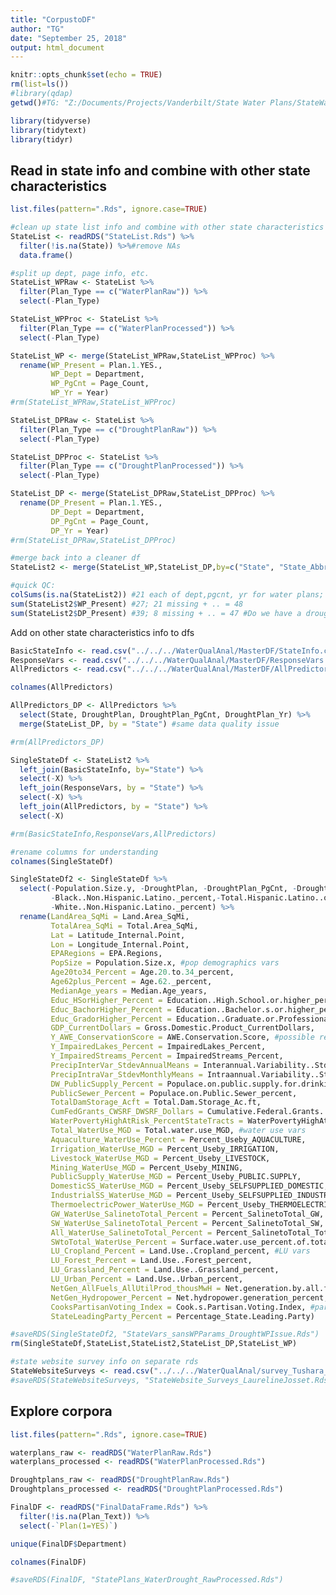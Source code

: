 ```yaml
---
title: "CorpustoDF"
author: "TG"
date: "September 25, 2018"
output: html_document
---
```


```r
knitr::opts_chunk$set(echo = TRUE)
rm(list=ls())
#library(qdap)
getwd()#TG: "Z:/Documents/Projects/Vanderbilt/State Water Plans/StateWaterPlans/WaterPlanProject"
```

```r
library(tidyverse)
library(tidytext)
library(tidyr)
```

## Read in state info and combine with other state characteristics

```r
list.files(pattern=".Rds", ignore.case=TRUE)

#clean up state list info and combine with other state characteristics
StateList <- readRDS("StateList.Rds") %>%
  filter(!is.na(State)) %>%#remove NAs 
  data.frame() 

#split up dept, page info, etc.
StateList_WPRaw <- StateList %>%
  filter(Plan_Type == c("WaterPlanRaw")) %>%
  select(-Plan_Type)

StateList_WPProc <- StateList %>%
  filter(Plan_Type == c("WaterPlanProcessed")) %>%
  select(-Plan_Type) 

StateList_WP <- merge(StateList_WPRaw,StateList_WPProc) %>%
  rename(WP_Present = Plan.1.YES.,
         WP_Dept = Department,
         WP_PgCnt = Page_Count,
         WP_Yr = Year)
#rm(StateList_WPRaw,StateList_WPProc)

StateList_DPRaw <- StateList %>%
  filter(Plan_Type == c("DroughtPlanRaw")) %>%
  select(-Plan_Type)

StateList_DPProc <- StateList %>%
  filter(Plan_Type == c("DroughtPlanProcessed")) %>%
  select(-Plan_Type) 

StateList_DP <- merge(StateList_DPRaw,StateList_DPProc) %>%
  rename(DP_Present = Plan.1.YES.,
         DP_Dept = Department,
         DP_PgCnt = Page_Count,
         DP_Yr = Year)
#rm(StateList_DPRaw,StateList_DPProc)

#merge back into a cleaner df
StateList2 <- merge(StateList_WP,StateList_DP,by=c("State", "State_Abbreviation"))

#quick QC:
colSums(is.na(StateList2)) #21 each of dept,pgcnt, yr for water plans; #8 each of dept, pgcnt, yr for drought plans; 
sum(StateList2$WP_Present) #27; 21 missing + .. = 48
sum(StateList2$DP_Present) #39; 8 missing + .. = 47 #Do we have a drought plan for GA? currently say no but have a dept listed. Also, there's page cnt and years for ND...
```
Add on other state characteristics info to dfs

```r
BasicStateInfo <- read.csv("../../../WaterQualAnal/MasterDF/StateInfo.csv")
ResponseVars <- read.csv("../../../WaterQualAnal/MasterDF/ResponseVars.csv")
AllPredictors <- read.csv("../../../WaterQualAnal/MasterDF/AllPredictors.csv")

colnames(AllPredictors)

AllPredictors_DP <- AllPredictors %>%
  select(State, DroughtPlan, DroughtPlan_PgCnt, DroughtPlan_Yr) %>%
  merge(StateList_DP, by = "State") #same data quality issue

#rm(AllPredictors_DP)

SingleStateDf <- StateList2 %>%
  left_join(BasicStateInfo, by="State") %>%
  select(-X) %>%
  left_join(ResponseVars, by = "State") %>%
  select(-X) %>%
  left_join(AllPredictors, by = "State") %>%
  select(-X)

#rm(BasicStateInfo,ResponseVars,AllPredictors)

#rename columns for understanding
colnames(SingleStateDf)

SingleStateDf2 <- SingleStateDf %>%
  select(-Population.Size.y, -DroughtPlan, -DroughtPlan_PgCnt, -DroughtPlan_Yr, #redundant cols
         -Black..Non.Hispanic.Latino._percent,-Total.Hispanic.Latino..of.any.race._percent, #don't see a reason for ethnicity in cal'ts
         -White..Non.Hispanic.Latino._percent) %>%
  rename(LandArea_SqMi = Land.Area_SqMi,
         TotalArea_SqMi = Total.Area_SqMi,
         Lat = Latitude_Internal.Point,
         Lon = Longitude_Internal.Point,
         EPARegions = EPA.Regions,
         PopSize = Population.Size.x, #pop demographics vars
         Age20to34_Percent = Age.20.to.34_percent,
         Age62plus_Percent = Age.62._percent,
         MedianAge_years = Median.Age_years,
         Educ_HSorHigher_Percent = Education..High.School.or.higher_percent, #educ vars
         Educ_BachorHigher_Percent = Education..Bachelor.s.or.higher_percent,
         Educ_GradorHigher_Percent = Education..Graduate.or.Professional.degree_percent,
         GDP_CurrentDollars = Gross.Domestic.Product_CurrentDollars,
         Y_AWE_ConservationScore = AWE.Conservation.Score, #possible response vars
         Y_ImpairedLakes_Percent = ImpairedLakes_Percent,
         Y_ImpairedStreams_Percent = ImpairedStreams_Percent,
         PrecipInterVar_StdevAnnualMeans = Interannual.Variability..Stdev.of.annual.means., #precip vars
         PrecipIntraVar_StdevMonthlyMeans = Intraannual.Variability..Stdev.of.monthly.means.,
         DW_PublicSupply_Percent = Populace.on.public.supply.for.drinking.water_percent, #water infrastructure variables
         PublicSewer_Percent = Populace.on.Public.Sewer_percent,
         TotalDamStorage_Acft = Total.Dam.Storage_Ac.ft,
         CumFedGrants_CWSRF_DWSRF_Dollars = Cumulative.Federal.Grants..CWSRF.and.DWSRF._Dollars, #$ vars
         WaterPovertyHighAtRisk_PercentStateTracts = WaterPovertyHighAtRisk_.ofTracts,
         Total_WaterUse_MGD = Total.water.use_MGD, #water use vars
         Aquaculture_WaterUse_Percent = Percent_Useby_AQUACULTURE,
         Irrigation_WaterUse_MGD = Percent_Useby_IRRIGATION,                                          
         Livestock_WaterUse_MGD = Percent_Useby_LIVESTOCK,                                              
         Mining_WaterUse_MGD = Percent_Useby_MINING,                                            
         PublicSupply_WaterUse_MGD = Percent_Useby_PUBLIC.SUPPLY,
         DomesticSS_WaterUse_MGD = Percent_Useby_SELFSUPPLIED_DOMESTIC,                                
         IndustrialSS_WaterUse_MGD = Percent_Useby_SELFSUPPLIED_INDUSTRIAL,
         ThermoelectricPower_WaterUse_MGD = Percent_Useby_THERMOELECTRIC.POWER,                                  
         GW_WaterUse_SalinetoTotal_Percent = Percent_SalinetoTotal_GW,
         SW_WaterUse_SalinetoTotal_Percent = Percent_SalinetoTotal_SW,                                            
         All_WaterUse_SalinetoTotal_Percent = Percent_SalinetoTotal_Total,
         SWtoTotal_WaterUse_Percent = Surface.water.use_percent.of.total.water.use,
         LU_Cropland_Percent = Land.Use..Cropland_percent, #LU vars
         LU_Forest_Percent = Land.Use..Forest_percent,
         LU_Grassland_Percent = Land.Use..Grassland_percent,
         LU_Urban_Percent = Land.Use..Urban_percent,
         NetGen_AllFuels_AllUtilProd_thousMwH = Net.generation.by.all.fuels.and.all.utility.scale.producers_thousMWh, #energy vars
         NetGen_Hydropower_Percent = Net.hydropower.generation_percent,
         CooksPartisanVoting_Index = Cook.s.Partisan.Voting.Index, #partisan variables
         StateLeadingParty_Percent = Percentage_State.Leading.Party)

#saveRDS(SingleStateDf2, "StateVars_sansWPParams_DroughtWPIssue.Rds")
rm(SingleStateDf,StateList,StateList2,StateList_DP,StateList_WP)

#state website survey info on separate rds
StateWebsiteSurveys <- read.csv("../../../WaterQualAnal/survey_Tushara_LaurelineJosset.csv")
#saveRDS(StateWebsiteSurveys, "StateWebsite_Surveys_LaurelineJosset.Rds")
```


## Explore corpora

```r
list.files(pattern=".Rds", ignore.case=TRUE)

waterplans_raw <- readRDS("WaterPlanRaw.Rds")
waterplans_processed <- readRDS("WaterPlanProcessed.Rds")

Droughtplans_raw <- readRDS("DroughtPlanRaw.Rds")
Droughtplans_processed <- readRDS("DroughtPlanProcessed.Rds")

FinalDF <- readRDS("FinalDataFrame.Rds") %>%
  filter(!is.na(Plan_Text)) %>%
  select(-`Plan(1=YES)`) 

unique(FinalDF$Department)

colnames(FinalDF)

#saveRDS(FinalDF, "StatePlans_WaterDrought_RawProcessed.Rds")
```


